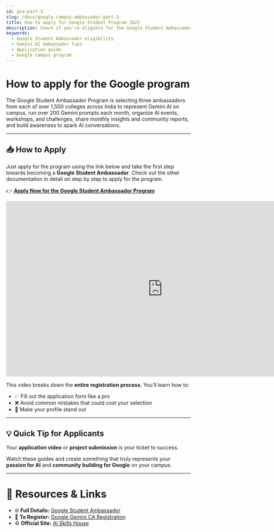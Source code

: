 ```yaml
---
id: gsa-part-3
slug: /docs/google-campus-ambassador-part-3
title: How to apply for Google Student Program 2025
description: Check if you’re eligible for the Google Student Ambassador Program and learn how to submit a standout application.
keywords:
  - Google Student Ambassador eligibility
  - Gemini AI ambassador tips
  - Application guide
  - Google campus program
---
```


# How to apply for the Google program


The Google Student Ambassador Program is selecting three ambassadors from each of over 1,500 colleges across India to represent Gemini AI on campus,
 run over 200 Gemini prompts each month, organize AI events, workshops, and challenges, share monthly insights and community reports, and build awareness to spark AI conversations.

---


## 📥 How to Apply
Just apply for the program using the link below and take the first step towards becoming
 a **Google Student Ambassador**. Check out the other documentation in detail on step by step to apply for the program.

👉 **[Apply Now for the Google Student Ambassador Program](https://event.recodehive.com/gemini)**


<iframe width="853" height="480" src="https://www.youtube.com/embed/E8UGbV6F5FY" title="How to Apply for the Google Student Ambassador Program 2025" frameborder="0" allow="accelerometer; autoplay; clipboard-write; encrypted-media; gyroscope; picture-in-picture; web-share" referrerpolicy="strict-origin-when-cross-origin" allowfullscreen></iframe>

This video breaks down the **entire registration process**. You’ll learn how to:

- ✅ Fill out the application form like a pro  
- ❌ Avoid common mistakes that could cost your selection  
- 🌟 Make your profile stand out  

---


## 💡 Quick Tip for Applicants
Your **application video** or **project submission** is your ticket to success.  

Watch these guides and create something that truly represents your **passion for AI** and **community building for Google** on your campus.


---


# 🔗 Resources & Links

- 🌐 **Full Details:** [Google Student Ambassador](https://event.recodehive.com/gemini)
- 📝 **To Register:** [Google Gemini CA Registration](https://event.recodehive.com/gemini)
- ⚙️ **Official Site:** [AI Skills House](https://aiskillshouse.com)


